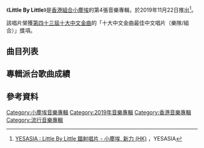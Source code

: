 {{Album infobox | <!-- See Wikipedia:WikiProject_Albums -->
| Name        = Little By Little
| Type        = 錄音室專輯
| Artist      = [[小塵埃|小塵埃]]
| Cover       = 小塵埃 Little By Little.jpg
| Released    = 2019年11月22日
| Recorded    = 2019年
| Genre       = 粵語
| Length      = 34:43
| Label       = [[索尼音樂娛樂_(香港)|Sony Music]]
| Last album  = [[Recall_a_Little_Bit|Recall a Little Bit]]<br>（2018年）
| This album  = '''Little By Little'''<br>（2019年）
| Next album  = 
}}

《'''Little By Little'''》是[[香港|香港]][[組合|組合]][[小塵埃|小塵埃]]的第4張音樂專輯，於2019年11月22日推出<ref>[https://www.yesasia.com/global/little-by-little/1081628849-0-0-0-zh_TW/info.html YESASIA : Little By Little 鐳射唱片 - 小塵埃, 新力 (HK)] {{Wayback|url=https://www.yesasia.com/global/little-by-little/1081628849-0-0-0-zh_TW/info.html |date=20210111203438 }}，YESASIA</ref>。

該唱片榮獲[[第四十三屆十大中文金曲得獎名單|第四十三屆十大中文金曲]]的「十大中文金曲最佳中文唱片（樂隊/組合）」獎項。

==曲目列表==
{{tracklist
| headline = 
| total_length = 34:43

| title1 = Little Song
| music1 = [[小塵埃|小塵埃]]
| lyrics1 = 小塵埃
| arranger1 = 小塵埃、[[鄺梓喬|鄺梓喬]]
| producer1 = [[Edward_Chan|Edward Chan]]、鄺梓喬
| longnote1 = 
| length1 = 3:30

| title2 = 花之亂
| music2 = 小塵埃
| lyrics2 = [[小克|小克]]
| arranger2 = [[李一丁|李一丁]]
| producer2 = 李一丁、Edward Chan
| note2 = Featuring [[王菀之|王菀之]]
| longnote2 = 
| length2 = 4:09

| title3 = 高地之下
| music3 = 小塵埃、[[Pontus_Petersson|Pontus Petersson]]、[[T-ma|T-ma]]
| lyrics3 = [[李一丁|阿凡]]
| arranger3 = Pontus Petersson、小塵埃、Edward Chan
| producer3 = Edward Chan、李一丁
| longnote3 = 
| length3 = 4:40

| title4 = 週末愛麗絲
| music4 = 小塵埃
| lyrics4 = [[林寶_(作詞家)|林寶]]
| arranger4 = 小塵埃
| producer4 = Edward Chan、鄺梓喬
| longnote4 = 
| length4 = 3:34

| title5 = 暫時永別
| music5 = 小塵埃
| lyrics5 = 阿凡
| arranger5 = [[屈霆軒|Jonathan Wut]]
| producer5 = 李一丁
| longnote5 = 
| length5 = 3:02

| title6 = 塗壁
| music6 = 小塵埃
| lyrics6 = 阿凡
| arranger6 = Jonathan Wut
| producer6 = 李一丁
| longnote6 = 
| length6 = 3:06

| title7 = 轉. 變
| music7 = 小塵埃、[[Gabriella_Wilson|Gabriella Wilson]]、[[Harry_Whodini|Harry Whodini]]
| lyrics7 = 阿凡
| arranger7 = Gabriella Wilson、Harry Whodini、Pontus Petersson
| producer7 = 李一丁、Edward Chan
| longnote7 = 
| length7 = 3:15

| title8 = 心之書
| music8 = 小塵埃、Gabriella Wilson、Harry Whodini
| lyrics8 = [[奧仕卡|Oscar]]
| arranger8 = Harry Whodini
| producer8 = Edward Chan、鄺梓喬
| longnote8 =
| length8 = 3:38

| title9 = Blue Paradise
| music9 = 小塵埃
| lyrics9 = 小塵埃
| arranger9 = 鄺梓喬、小塵埃
| producer9 = Edward Chan、鄺梓喬
| longnote9 = 
| length9 = 2:53

| title10 = Winter To Spring
| music10 = 小塵埃、Pontus Petersson、Cazzi Opeia
| lyrics10 = 小塵埃、Cazzi Opeia
| arranger10 = Pontus Petersson
| producer10 = Edward Chan、鄺梓喬
| longnote10 = 
| length10 = 2:57
}}

== 專輯派台歌曲成績 ==

== 參考資料 ==
{{reflist}}
{{十大中文金曲獎全年最高銷量組合}}
[[Category:小塵埃音樂專輯|Category:小塵埃音樂專輯]]
[[Category:2019年音樂專輯|Category:2019年音樂專輯]]
[[Category:香港音樂專輯|Category:香港音樂專輯]]
[[Category:流行音樂專輯|Category:流行音樂專輯]]